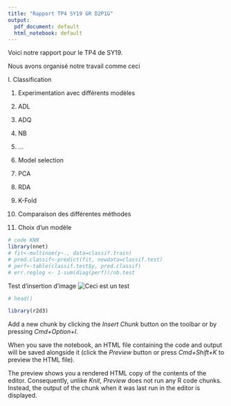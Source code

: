 ```yaml
---
title: "Rapport TP4 SY19 GR D2P1G"
output:
  pdf_document: default
  html_notebook: default
---
```


Voici notre rapport pour le TP4 de SY19.

Nous avons organisé notre travail comme ceci

I. Classification

1.  Experimentation avec différents modèles

2.  ADL

3.  ADQ

4.  NB

5.  ...

6.  Model selection

7.  PCA

8.  RDA

9.  K-Fold

10. Comparaison des différentes méthodes

11. Choix d'un modèle

```r
# code KNN
library(nnet)
# fit<-multinom(y~., data=classif.train)
# pred.classif<-predict(fit, newdata=classif.test)
# perf<-table(classif.test$y, pred.classif)
# err.reglog <- 1-sum(diag(perf))/nb.test
```

Test d'insertion d'image ![Ceci est un test](/Users/cecileasselin/Desktop/SY19/TD4/test_plot.png)

```r
# head()
```

```r
library(r2d3)
```

Add a new chunk by clicking the *Insert Chunk* button on the toolbar or by pressing *Cmd+Option+I*.

When you save the notebook, an HTML file containing the code and output will be saved alongside it (click the *Preview* button or press *Cmd+Shift+K* to preview the HTML file).

The preview shows you a rendered HTML copy of the contents of the editor. Consequently, unlike *Knit*, *Preview* does not run any R code chunks. Instead, the output of the chunk when it was last run in the editor is displayed.
